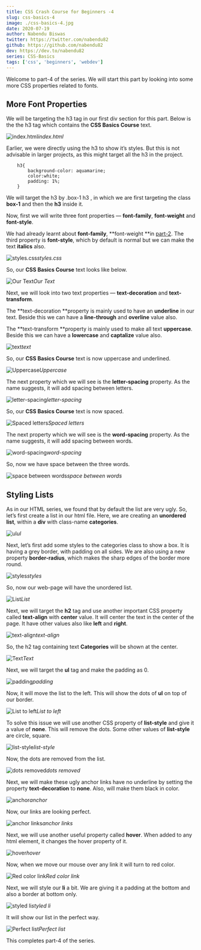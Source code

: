 ```yaml
---
title: CSS Crash Course for Beginners -4
slug: css-basics-4
image: ./css-basics-4.jpg
date: 2020-07-19
author: Nabendu Biswas
twitter: https://twitter.com/nabendu82
github: https://github.com/nabendu82
dev: https://dev.to/nabendu82
series: CSS-Basics
tags: ['css', 'beginners', 'webdev']
---
```


Welcome to part-4 of the series. We will start this part by looking into some more CSS properties related to fonts.

## More Font Properties

We will be targeting the h3 tag in our first div section for this part. Below is the the h3 tag which contains the **CSS Basics Course** text.

![index.html](https://ik.imagekit.io/thewebdev/CSS_Basics/4/1_8uWb_t2wir.png)*index.html*

Earlier, we were directly using the h3 to show it’s styles. But this is not advisable in larger projects, as this might target all the h3 in the project.

<div className={styles.code__block}>

```
    h3{
        background-color: aquamarine;
        color:white;
        padding: 1%;
    }
```

</div>

We will target the h3 by .box-1 h3 , in which we are first targeting the class **box-1** and then the **h3** inside it.

Now, first we will write three font properties — **font-family**, **font-weight** and **font-style**.

We had already learnt about **font-family**, **font-weight **in [part-2](https://thewebdev.tech/css-basics-2). The third property is **font-style**, which by default is normal but we can make the text **italics** also.

![styles.css](https://ik.imagekit.io/thewebdev/CSS_Basics/4/2_yN0UbhqZVN.png)*styles.css*

So, our **CSS Basics Course** text looks like below.

![Our Text](https://ik.imagekit.io/thewebdev/CSS_Basics/4/3_6xo5xIyFXN.png)*Our Text*

Next, we will look into two text properties — **text-decoration** and **text-transform**.

The **text-decoration **property is mainly used to have an **underline** in our text. Beside this we can have a **line-through** and **overline** value also.

The **text-transform **property is mainly used to make all text **uppercase**. Beside this we can have a **lowercase** and **captalize** value also.

![text](https://ik.imagekit.io/thewebdev/CSS_Basics/4/4_2AGEjlfBZ4.png)*text*

So, our **CSS Basics Course** text is now uppercase and underlined.

![Uppercase](https://ik.imagekit.io/thewebdev/CSS_Basics/4/5_ZgY7LLnUb.png)*Uppercase*

The next property which we will see is the **letter-spacing** property. As the name suggests, it will add spacing between letters.

![letter-spacing](https://ik.imagekit.io/thewebdev/CSS_Basics/4/6_NcqKsQZHkH.png)*letter-spacing*

So, our **CSS Basics Course** text is now spaced.

![Spaced letters](https://ik.imagekit.io/thewebdev/CSS_Basics/4/7_iQMWNLLxw.png)*Spaced letters*

The next property which we will see is the **word-spacing** property. As the name suggests, it will add spacing between words.

![word-spacing](https://ik.imagekit.io/thewebdev/CSS_Basics/4/8_IwxFOJ19-c.png)*word-spacing*

So, now we have space between the three words.

![space between words](https://ik.imagekit.io/thewebdev/CSS_Basics/4/9_fqitjkWYpJ.png)*space between words*

## Styling Lists

As in our HTML series, we found that by default the list are very ugly. So, let’s first create a list in our html file. Here, we are creating an **unordered list**, within a **div** with class-name **categories**.

![ul](https://ik.imagekit.io/thewebdev/CSS_Basics/4/10_nx1fw8C7ep.png)*ul*

Next, let’s first add some styles to the categories class to show a box. It is having a grey border, with padding on all sides. We are also using a new property **border-radius**, which makes the sharp edges of the border more round.

![styles](https://ik.imagekit.io/thewebdev/CSS_Basics/4/11_Lb4EtKLM6x.png)*styles*

So, now our web-page will have the unordered list.

![List](https://ik.imagekit.io/thewebdev/CSS_Basics/4/12_dEfYOpmgr.png)*List*

Next, we will target the **h2** tag and use another important CSS property called **text-align** with **center** value. It will center the text in the center of the page. It have other values also like **left** and **right**.

![text-align](https://ik.imagekit.io/thewebdev/CSS_Basics/4/13_sO9PWkQO4.png)*text-align*

So, the h2 tag containing text **Categories** will be shown at the center.

![Text](https://ik.imagekit.io/thewebdev/CSS_Basics/4/14_DV5q82F-z.png)*Text*

Next, we will target the **ul** tag and make the padding as 0.

![padding](https://ik.imagekit.io/thewebdev/CSS_Basics/4/15_d0pCYbZB0C.png)*padding*

Now, it will move the list to the left. This will show the dots of **ul** on top of our border.

![List to left](https://ik.imagekit.io/thewebdev/CSS_Basics/4/16_VXdVJeX9ei.png)*List to left*

To solve this issue we will use another CSS property of **list-style** and give it a value of **none**. This will remove the dots. Some other values of **list-style** are circle, square.

![list-style](https://ik.imagekit.io/thewebdev/CSS_Basics/4/17_sTiMVtMiaT.png)*list-style*

Now, the dots are removed from the list.

![dots removed](https://ik.imagekit.io/thewebdev/CSS_Basics/4/18_Y8vPRbN_BK.png)*dots removed*

Next, we will make these ugly anchor links have no underline by setting the property **text-decoration** to **none**. Also, will make them black in color.

![anchor](https://ik.imagekit.io/thewebdev/CSS_Basics/4/19_gUCVQ5cSb2.png)*anchor*

Now, our links are looking perfect.

![anchor links](https://ik.imagekit.io/thewebdev/CSS_Basics/4/20_va2EQW7eLz.png)*anchor links*

Next, we will use another useful property called **hover**. When added to any html element, it changes the hover property of it.

![hover](https://ik.imagekit.io/thewebdev/CSS_Basics/4/21_xGq0l2VltI.png)*hover*

Now, when we move our mouse over any link it will turn to red color.

![Red color link](https://ik.imagekit.io/thewebdev/CSS_Basics/4/22_TUHV_jBMFH.png)*Red color link*

Next, we will style our **li** a bit. We are giving it a padding at the bottom and also a border at bottom only.

![styled li](https://ik.imagekit.io/thewebdev/CSS_Basics/4/23_zjbq1sIzy.png)*styled li*

It will show our list in the perfect way.

![Perfect list](https://ik.imagekit.io/thewebdev/CSS_Basics/4/24_ZdLH9-EO1-.png)*Perfect list*

This completes part-4 of the series.